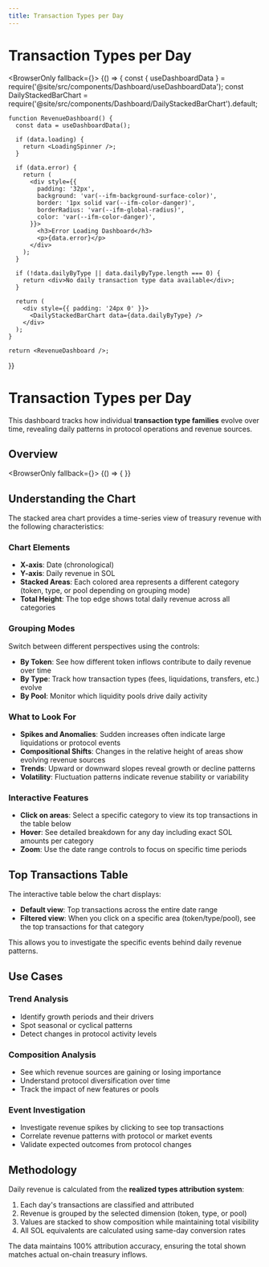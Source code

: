 ```yaml
---
title: Transaction Types per Day
---
```



# Transaction Types per Day

<BrowserOnly fallback={<LoadingSpinner />}>
  {() => {
    const { useDashboardData } = require('@site/src/components/Dashboard/useDashboardData');
    const DailyStackedBarChart = require('@site/src/components/Dashboard/DailyStackedBarChart').default;
    
    function RevenueDashboard() {
      const data = useDashboardData();

      if (data.loading) {
        return <LoadingSpinner />;
      }

      if (data.error) {
        return (
          <div style={{
            padding: '32px',
            background: 'var(--ifm-background-surface-color)',
            border: '1px solid var(--ifm-color-danger)',
            borderRadius: 'var(--ifm-global-radius)',
            color: 'var(--ifm-color-danger)',
          }}>
            <h3>Error Loading Dashboard</h3>
            <p>{data.error}</p>
          </div>
        );
      }

      if (!data.dailyByType || data.dailyByType.length === 0) {
        return <div>No daily transaction type data available</div>;
      }

      return (
        <div style={{ padding: '24px 0' }}>
          <DailyStackedBarChart data={data.dailyByType} />
        </div>
      );
    }
    
    return <RevenueDashboard />;
  }}
</BrowserOnly>

# Transaction Types per Day

This dashboard tracks how individual **transaction type families** evolve over time, revealing daily patterns in protocol operations and revenue sources.

## Overview

<BrowserOnly fallback={<LoadingSpinner />}>
  {() => {
  }}
</BrowserOnly>

## Understanding the Chart

The stacked area chart provides a time-series view of treasury revenue with the following characteristics:

### Chart Elements

- **X-axis**: Date (chronological)
- **Y-axis**: Daily revenue in SOL
- **Stacked Areas**: Each colored area represents a different category (token, type, or pool depending on grouping mode)
- **Total Height**: The top edge shows total daily revenue across all categories

### Grouping Modes

Switch between different perspectives using the controls:

- **By Token**: See how different token inflows contribute to daily revenue over time
- **By Type**: Track how transaction types (fees, liquidations, transfers, etc.) evolve
- **By Pool**: Monitor which liquidity pools drive daily activity

### What to Look For

- **Spikes and Anomalies**: Sudden increases often indicate large liquidations or protocol events
- **Compositional Shifts**: Changes in the relative height of areas show evolving revenue sources
- **Trends**: Upward or downward slopes reveal growth or decline patterns
- **Volatility**: Fluctuation patterns indicate revenue stability or variability

### Interactive Features

- **Click on areas**: Select a specific category to view its top transactions in the table below
- **Hover**: See detailed breakdown for any day including exact SOL amounts per category
- **Zoom**: Use the date range controls to focus on specific time periods

## Top Transactions Table

The interactive table below the chart displays:
- **Default view**: Top transactions across the entire date range
- **Filtered view**: When you click on a specific area (token/type/pool), see the top transactions for that category

This allows you to investigate the specific events behind daily revenue patterns.

## Use Cases

### Trend Analysis
- Identify growth periods and their drivers
- Spot seasonal or cyclical patterns
- Detect changes in protocol activity levels

### Composition Analysis
- See which revenue sources are gaining or losing importance
- Understand protocol diversification over time
- Track the impact of new features or pools

### Event Investigation
- Investigate revenue spikes by clicking to see top transactions
- Correlate revenue patterns with protocol or market events
- Validate expected outcomes from protocol changes

## Methodology

Daily revenue is calculated from the **realized types attribution system**:

1. Each day's transactions are classified and attributed
2. Revenue is grouped by the selected dimension (token, type, or pool)
3. Values are stacked to show composition while maintaining total visibility
4. All SOL equivalents are calculated using same-day conversion rates

The data maintains 100% attribution accuracy, ensuring the total shown matches actual on-chain treasury inflows.


